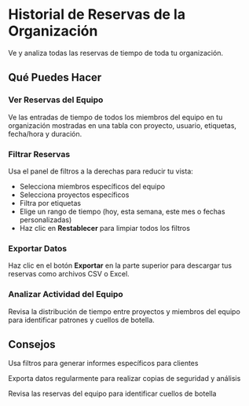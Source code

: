 # Historial de Reservas de la Organización

Ve y analiza todas las reservas de tiempo de toda tu organización.

## Qué Puedes Hacer

### Ver Reservas del Equipo
Ve las entradas de tiempo de todos los miembros del equipo en tu organización mostradas en una tabla con proyecto, usuario, etiquetas, fecha/hora y duración.

### Filtrar Reservas
Usa el panel de filtros a la derechas para reducir tu vista:
- Selecciona miembros específicos del equipo
- Selecciona proyectos específicos
- Filtra por etiquetas
- Elige un rango de tiempo (hoy, esta semana, este mes o fechas personalizadas)
- Haz clic en **Restablecer** para limpiar todos los filtros

### Exportar Datos
Haz clic en el botón **Exportar** en la parte superior para descargar tus reservas como archivos CSV o Excel.

### Analizar Actividad del Equipo
Revisa la distribución de tiempo entre proyectos y miembros del equipo para identificar patrones y cuellos de botella.

## Consejos

<Tip>Usa filtros para generar informes específicos para clientes</Tip>

<Tip>Exporta datos regularmente para realizar copias de seguridad y análisis</Tip>

<Tip>Revisa las reservas del equipo para identificar cuellos de botella</Tip>
